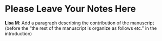 # Please Leave Your Notes Here

__Lisa M__: Add a paragraph describing the contribution of the manuscript (before the "the rest of the manuscript is organize as follows etc." in the introduction)


